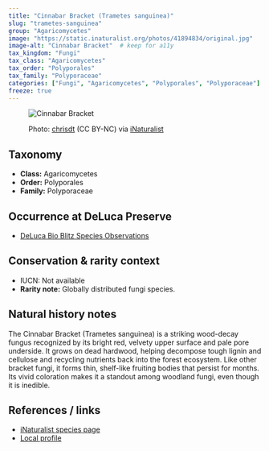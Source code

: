 ```yaml
---
title: "Cinnabar Bracket (Trametes sanguinea)"
slug: "trametes-sanguinea"
group: "Agaricomycetes"
image: "https://static.inaturalist.org/photos/41894834/original.jpg"        # keep for thumbnails
image-alt: "Cinnabar Bracket"  # keep for a11y
tax_kingdom: "Fungi"
tax_class: "Agaricomycetes"
tax_order: "Polyporales"
tax_family: "Polyporaceae"
categories: ["Fungi", "Agaricomycetes", "Polyporales", "Polyporaceae"]   # these drive the chips + filtering
freeze: true
---
```


<figure class="species-figure">

<img src="https://static.inaturalist.org/photos/41894834/original.jpg" alt="Cinnabar Bracket" class="species-photo"/>

<figcaption class="photo-credit">

Photo: <a href="https://www.inaturalist.org/people/chrisdt">chrisdt</a> (CC BY-NC) via <a href="https://www.inaturalist.org/observations/26957630">iNaturalist</a>

</figcaption>

</figure>

## Taxonomy

-   **Class:** Agaricomycetes
-   **Order:** Polyporales
-   **Family:** Polyporaceae

## Occurrence at DeLuca Preserve

-   [DeLuca Bio Blitz Species Observations](https://www.inaturalist.org/observations?project_id=222437&subview=table&taxon_id=974664&verifiable=any)

## Conservation & rarity context

-   IUCN: Not available
-   **Rarity note:** Globally distributed fungi species.

## Natural history notes

The Cinnabar Bracket (Trametes sanguinea) is a striking wood-decay fungus recognized by its bright red, velvety upper surface and pale pore underside. It grows on dead hardwood, helping decompose tough lignin and cellulose and recycling nutrients back into the forest ecosystem. Like other bracket fungi, it forms thin, shelf-like fruiting bodies that persist for months. Its vivid coloration makes it a standout among woodland fungi, even though it is inedible.

## References / links

-   [iNaturalist species page](https://www.inaturalist.org/taxa/974664-Trametes-sanguinea)
-   [Local profile](https://www.mushroom-appreciation.com/cinnabar-polypores.html)
